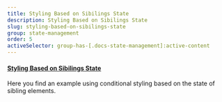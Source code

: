 ```yaml
---
title: Styling Based on Sibilings State
description: Styling Based on Sibilings State
slug: styling-based-on-sibilings-state
group: state-management
order: 5
activeSelector: group-has-[.docs-state-management]:active-content
---
```


#### [Styling Based on Sibilings State](https://tailwindcss.com/docs/hover-focus-and-other-states#styling-based-on-sibling-state)
Here you find an example using conditional styling based on the state of sibling elements.

